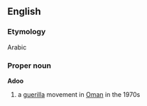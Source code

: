 ==English==
===Etymology===
Arabic
===Proper noun===
'''Adoo'''
# a [[guerilla]] movement in [[Oman]] in the 1970s